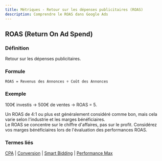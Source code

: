 ```yaml
---
title: Métriques - Retour sur les dépenses publicitaires (ROAS)
description: Comprendre le ROAS dans Google Ads
---
```



## ROAS (Return On Ad Spend)

### Définition
Retour sur les dépenses publicitaires.

### Formule
```
ROAS = Revenus des Annonces ÷ Coût des Annonces
```

### Exemple
100€ investis → 500€ de ventes → ROAS = 5.

<Aside type="tip">
Un ROAS de 4:1 ou plus est généralement considéré comme bon, mais cela varie selon l'industrie et les marges bénéficiaires.
</Aside>

<Aside type="note">
Le ROAS se concentre sur le chiffre d'affaires, pas sur le profit. Considérez vos marges bénéficiaires lors de l'évaluation des performances ROAS.
</Aside>

### Termes liés
[CPA](/fr/metrics/cpa) | [Conversion](/fr/metrics/conversion) | [Smart Bidding](/fr/automation/smart-bidding) | [Performance Max](/fr/automation/performance-max)